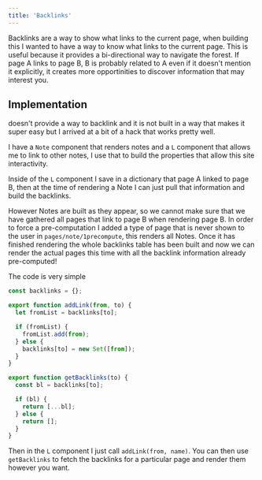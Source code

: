 ```yaml
---
title: 'Backlinks'
---
```



Backlinks are a way to show what links to the current page, when building this <L name="digital-forest" from="backlinks" /> I wanted to have a way to know what links to the current page. This is useful because it provides a bi-directional way to navigate the forest. If page A links to page B, B is probably related to A even if it doesn't mention it explicitly, it creates more opportinities to discover information that may interest you.

## Implementation

<L name="astro" from="backlinks" /> doesn't provide a way to backlink and it is not built in a way that makes it super easy but I arrived at a bit of a hack that works pretty well.

I have a `Note` component that renders notes and a `L` component that allows me to link to other notes, I use that to build the <L name="htmx" from="backlinks" /> properties that allow this site interactivity.

Inside of the `L` component I save in a dictionary that page A linked to page B, then at the time of rendering a Note I can just pull that information and build the backlinks.

However Notes are built as they appear, so we cannot make sure that we have gathered all pages that link to page B when rendering page B. In order to force a pre-computation I added a type of page that is never shown to the user in `pages/note/1precompute`, this renders all Notes. Once it has finished rendering the whole backlinks table has been built and now we can render the actual pages this time with all the backlink information already pre-computed!

The code is very simple

```javascript
const backlinks = {};

export function addLink(from, to) {
  let fromList = backlinks[to];

  if (fromList) {
    fromList.add(from);
  } else {
    backlinks[to] = new Set([from]);
  }
}

export function getBacklinks(to) {
  const bl = backlinks[to];

  if (bl) {
    return [...bl];
  } else {
    return [];
  }
}
```

Then in the `L` component I just call `addLink(from, name)`. You can then use `getBacklinks` to fetch the backlinks for a particular page and render them however you want.
